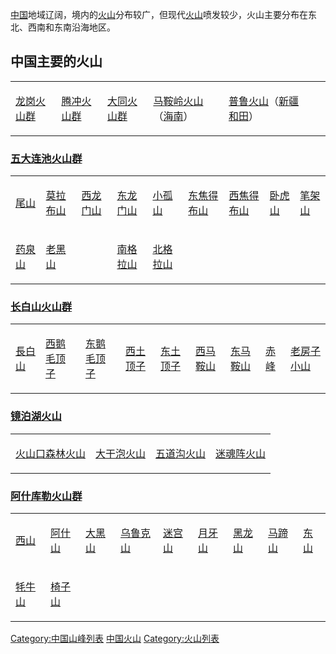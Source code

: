[[中国|中国]]地域辽阔，境内的[[火山|火山]]分布较广，但现代[[火山|火山]]喷发较少，火山主要分布在东北、西南和东南沿海地区。

== 中国主要的火山 ==
{{See also|火山列表}}
{| class="wikitable" border="0"  
|-style="width:150px"
|[[龙岗火山群|龙岗火山群]]    ||    [[腾冲火山群|腾冲火山群]]    ||    [[大同火山群|大同火山群]]     ||    [[马鞍岭火山|马鞍岭火山]]（[[海南|海南]]）     || [[普鲁火山|普鲁火山]]（[[新疆|新疆]][[和田|和田]]） || {{le|天山火山群|Tianshan Volcanic Group}}  ||  {{le|昆仑火山群|Kunlun Volcanic Group}}
|}

=== [[五大连池火山群|五大连池火山群]] ===

{| class="wikitable" border="0"
|-style="width:150px"
| [[尾山|尾山]] || [[莫拉布山|莫拉布山]] ||[[西龙门山|西龙门山]]|| [[东龙门山|东龙门山]] ||[[小孤山|小孤山]] || [[东焦得布山|东焦得布山]] || [[西焦得布山|西焦得布山]]||[[卧虎山|卧虎山]]|| [[筆架山_(黑龍江)|笔架山]] 
|-style="width:150px"
| [[药泉山|药泉山]]  || [[老黑山|老黑山]] || || [[南格拉山|南格拉山]] || [[北格拉山|北格拉山]]|| || || 
|}

=== [[长白山火山群|长白山火山群]] ===

{| class="wikitable" border="0"
|-
| [[長白山|長白山]] || [[西鹅毛顶子|西鹅毛顶子]] || [[东鹅毛顶子|东鹅毛顶子]] || [[西土顶子|西土顶子]]|| [[东土顶子|东土顶子]] || [[西马鞍山|西马鞍山]] || [[东马鞍山|东马鞍山]] || [[赤峰|赤峰]] || [[老房子小山|老房子小山]]
|}

=== [[镜泊湖火山|镜泊湖火山]] ===
{| class="wikitable" border="0"
|-
| [[火山口森林火山|火山口森林火山]] || [[大干泡火山|大干泡火山]] || [[五道沟火山|五道沟火山]] || [[迷魂阵火山|迷魂阵火山]]
|}

=== [[阿什库勒火山群|阿什库勒火山群]] ===
{| class="wikitable" border="0"
|-
| [[西山_(新疆火山)|西山]]||[[阿什山|阿什山]] || [[大黑山|大黑山]] || [[乌鲁克山|乌鲁克山]] || [[迷宫山|迷宫山]] || [[月牙山|月牙山]]|| [[黑龙山|黑龙山]] || [[马蹄山|马蹄山]] || [[东山_(新疆火山)|东山]] 
|-
| [[牦牛山|牦牛山]] || [[椅子山|椅子山]] ||  || || || || || 
|}


{{Volcanoes of China}}
{{China topics}}

[[Category:中国山峰列表|Category:中国山峰列表]]
[[Category:中国火山|]]
[[Category:火山列表|Category:火山列表]]